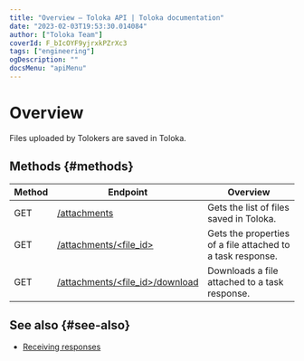 ```yaml
---
title: "Overview — Toloka API | Toloka documentation"
date: "2023-02-03T19:53:30.014084"
author: ["Toloka Team"]
coverId: F_bIcOYF9yjrxkPZrXc3
tags: ["engineering"]
ogDescription: ""
docsMenu: "apiMenu"
---
```


# Overview

Files uploaded by Tolokers are saved in Toloka.

## Methods {#methods}

Method | Endpoint | Overview
----- | ----- | -----
GET | [/attachments](/docs-new/api/get-attachment-list) | Gets the list of files saved in Toloka.
GET | [/attachments/<file_id>](/docs-new/api/get-attachment) | Gets the properties of a file attached to a task response.
GET | [/attachments/<file_id>/download](/docs-new/api/download-attachment) | Downloads a file attached to a task response.

## See also {#see-also}

- [Receiving responses](/docs-new/guide/result-of-eval)
